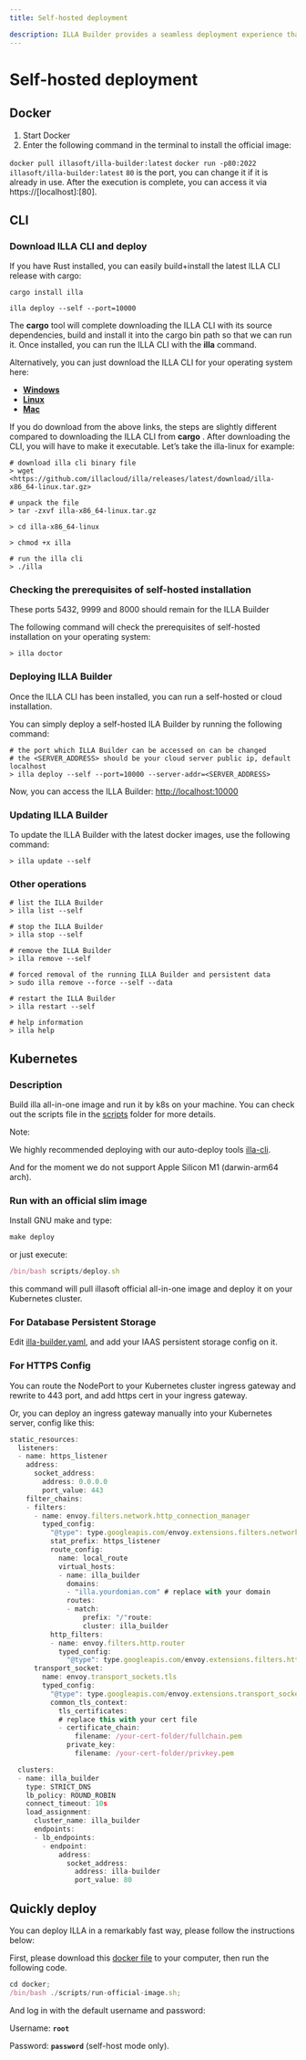 ```yaml
---
title: Self-hosted deployment

description: ILLA Builder provides a seamless deployment experience that allows you to deploy ILLA Builder at an astonishing speed within your own Virtual Private Cloud (VPC).
---
```


# Self-hosted deployment

## Docker

1. Start Docker
2. Enter the following command in the terminal to install the official image:

`docker pull illasoft/illa-builder:latest`
`docker run -p80:2022 illasoft/illa-builder:latest`
`80` is the port, you can change it if it is already in use. After the execution is complete, you can access it via https://[localhost]:[80].

## CLI

### Download ILLA CLI and deploy

If you have Rust installed, you can easily build+install the latest ILLA CLI release with cargo:

`cargo install illa`

`illa deploy --self --port=10000`

The **cargo** tool will complete downloading the ILLA CLI with its source dependencies, build and install it into the cargo bin path so that we can run it. Once installed, you can run the ILLA CLI with the **illa** command.

Alternatively, you can just download the ILLA CLI for your operating system here:

* **[Windows](https://github.com/illacloud/illa/releases/latest/download/illa-x86_64-win.zip)**
* **[Linux](https://github.com/illacloud/illa/releases/latest/download/illa-x86_64-linux.tar.gz)**
* **[Mac](https://github.com/illacloud/illa/releases/latest/download/illa-x86_64-macos.tar.gz)**

If you do download from the above links, the steps are slightly different compared to downloading the ILLA CLI from  **cargo** . After downloading the CLI, you will have to make it executable. Let’s take the illa-linux for example:

```Plaintext
# download illa cli binary file
> wget <https://github.com/illacloud/illa/releases/latest/download/illa-x86_64-linux.tar.gz>

# unpack the file
> tar -zxvf illa-x86_64-linux.tar.gz

> cd illa-x86_64-linux

> chmod +x illa

# run the illa cli
> ./illa
```

### Checking the prerequisites of self-hosted installation

These ports 5432, 9999 and 8000 should remain for the ILLA Builder

The following command will check the prerequisites of self-hosted installation on your operating system:

```Plaintext
> illa doctor
```

### Deploying ILLA Builder

Once the ILLA CLI has been installed, you can run a self-hosted or cloud installation.

You can simply deploy a self-hosted ILA Builder by running the following command:

```Plaintext
# the port which ILLA Builder can be accessed on can be changed
# the <SERVER_ADDRESS> should be your cloud server public ip, default localhost
> illa deploy --self --port=10000 --server-addr=<SERVER_ADDRESS>
```

Now, you can access the ILLA Builder: [http://localhost:10000](http://localhost:10000)

### Updating ILLA Builder

To update the ILLA Builder with the latest docker images, use the following command:

```Plaintext
> illa update --self
```

### Other operations

```Plaintext
# list the ILLA Builder
> illa list --self

# stop the ILLA Builder
> illa stop --self

# remove the ILLA Builder
> illa remove --self

# forced removal of the running ILLA Builder and persistent data
> sudo illa remove --force --self --data

# restart the ILLA Builder
> illa restart --self

# help information
> illa help
```

## Kubernetes

### Description

Build illa all-in-one image and run it by k8s on your machine. You can check out the scripts file in the [scripts](https://github.com/illacloud/deploy-illa-manually/blob/main/kubernetes/scripts) folder for more details.

Note:

We highly recommended deploying with our auto-deploy tools [illa-cli](https://github.com/illacloud/illa).

And for the moment we do not support Apple Silicon M1 (darwin-arm64 arch).

### Run with an official slim image

Install GNU make and type:

```JavaScript
make deploy
```

or just execute:

```JavaScript
/bin/bash scripts/deploy.sh
```

this command will pull illasoft official all-in-one image and deploy it on your Kubernetes cluster.

### For Database Persistent Storage

Edit [illa-builder.yaml](https://github.com/illacloud/deploy-illa-manually/blob/main/kubernetes/illa-builder.yaml), and add your IAAS persistent storage config on it.

### For HTTPS Config

You can route the NodePort to your Kubernetes cluster ingress gateway and rewrite to 443 port, and add https cert in your ingress gateway.

Or, you can deploy an ingress gateway manually into your Kubernetes server, config like this:

```JavaScript
static_resources:
  listeners:
  - name: https_listener
    address:
      socket_address:
        address: 0.0.0.0
        port_value: 443
    filter_chains:
    - filters:
      - name: envoy.filters.network.http_connection_manager
        typed_config:
          "@type": type.googleapis.com/envoy.extensions.filters.network.http_connection_manager.v3.HttpConnectionManager
          stat_prefix: https_listener
          route_config:
            name: local_route
            virtual_hosts:
            - name: illa_builder
              domains:
              - "illa.yourdomian.com" # replace with your domain
              routes:
              - match:
                  prefix: "/"route:
                  cluster: illa_builder
          http_filters:
          - name: envoy.filters.http.router
            typed_config:
              "@type": type.googleapis.com/envoy.extensions.filters.http.router.v3.Router
      transport_socket:
        name: envoy.transport_sockets.tls
        typed_config:
          "@type": type.googleapis.com/envoy.extensions.transport_sockets.tls.v3.DownstreamTlsContext
          common_tls_context:
            tls_certificates:
            # replace this with your cert file
            - certificate_chain:
                filename: /your-cert-folder/fullchain.pem
              private_key:
                filename: /your-cert-folder/privkey.pem

  clusters:
  - name: illa_builder
    type: STRICT_DNS
    lb_policy: ROUND_ROBIN
    connect_timeout: 10s
    load_assignment:
      cluster_name: illa_builder
      endpoints:
      - lb_endpoints:
        - endpoint:
            address:
              socket_address:
                address: illa-builder
                port_value: 80
```

## Quickly deploy

You can deploy ILLA in a remarkably fast way, please follow the instructions below:

First, please download this [docker file](https://github.com/illacloud/deploy-illa-manually/tree/main/docker) to your computer, then run the following code.

```JavaScript
cd docker;
/bin/bash ./scripts/run-official-image.sh;
```

And log in with the default username and password:

Username: **`root`**

Password: **`password`** (self-host mode only).
